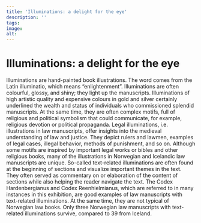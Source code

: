 ```yaml
---
title: 'Illuminations: a delight for the eye'
description: ''
tags:
image: 
alt: 
---
```



# Illuminations: a delight for the eye

<Container stil="initial side">
    Illuminations are hand-painted book illustrations. The word comes from the Latin illuminatio, which means “enlightenment”. Illuminations are often colourful, glossy, and shiny; they light up the manuscripts. Illuminations of high artistic quality and expensive colours in gold and silver certainly underlined the wealth and status of individuals who commissioned splendid manuscripts. At the same time, they are often complex motifs, full of religious and political symbolism that could communicate, for example, religious devotion or political propaganda. Legal illuminations, i.e. illustrations in law manuscripts, offer insights into the medieval understanding of law and justice. They depict rulers and lawmen, examples of legal cases, illegal behavior, methods of punishment, and so on. Although some motifs are inspired by important legal works or bibles and other religious books, many of the illustrations in Norwegian and Icelandic law manuscripts are unique. So-called text-related illuminations are often found at the beginning of sections and visualize important themes in the text. They often served as commentary on or elaboration of the content of sections while also helping the reader navigate the text. The Codex Hardenbergianus and Codex Reenhielmianus, which are referred to in many instances in this exhibition, are good examples of law manuscripts with text-related illuminations. At the same time, they are not typical of Norwegian law books. Only three Norwegian law manuscripts with text-related illuminations survive, compared to 39 from Iceland.
</Container>

